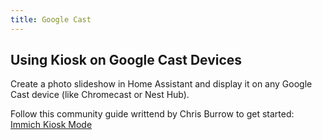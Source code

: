 ```yaml
---
title: Google Cast
---
```


## Using Kiosk on Google Cast Devices

Create a photo slideshow in Home Assistant and display it on any Google Cast device (like Chromecast or Nest Hub).

Follow this community guide writtend by Chris Burrow to get started: [Immich Kiosk Mode](https://github.com/chris-burrow-apps/home-assistant-blueprints/blob/main/immich/immich_kiosk_mode.md)
